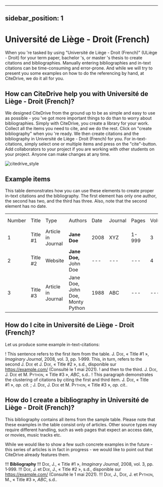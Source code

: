 
---
sidebar_position: 1
---

# Université de Liège - Droit (French)

When you 're tasked by using "Université de Liège - Droit (French)" (ULiège - Droit) for your term paper, bachelor 's, or master 's thesis to create citations and bibliographies.
Manually entering bibliographies and in-text citations can be time-consuming and error-prone. And while we will try to present you some examples on how to do the referencing by hand, at CiteDrive, we do it all for you.

<!---
## About  Université de Liège - Droit (French)

* Title: Université de Liège - Droit (French)
* Short Title (Id): ULiège - Droit)
* Authors: Université de Liège - Droit (French)
* Download: Université de Liège - Droit (French)
 --->

## How can CiteDrive help you with Université de Liège - Droit (French)?

We designed CiteDrive from the ground up to be as simple and easy to use as possible - you 've got more important things to do than to worry about bibliographies. Simply with CiteDrive, you create a library for your work. Collect all the items you need to cite, and we do the rest. Click on "create bibliography" when you 're ready. We then create citations and the bibliography in Université de Liège - Droit (French) for you. For in-text-citations, simply select one or multiple items and press on the "cite"-button. Add collaborators to your project if you are working with other students on your project. Anyone can make changes at any time.


![citedrive_style](images/universite-de-liege--droit-french.svg "Choose Université de Liège - Droit (French) in the CiteDrive App")


## Example items

This table demonstrates how you can use these elements to create proper in-text citations and the bibliography. The first element has only one author, the second has two, and the third has three. Also, note that the second element has no date.


<table>
  <tr>
   <td>Number
   </td>
   <td>Title
   </td>
   <td>Type
   </td>
   <td>Authors
   </td>
   <td>Date
   </td>
   <td>Journal
   </td>
   <td>Pages
   </td>
   <td>Volume
   </td>
   <td>Issue
   </td>
   <td>Access Date
   </td>
  </tr>
  <tr>
   <td>1
   </td>
   <td>Title #1
   </td>
   <td>Article in Journal
   </td>
   <td><strong>Jane Doe</strong>
   </td>
   <td>2008
   </td>
   <td>XYZ
   </td>
   <td>1-999
   </td>
   <td>3
   </td>
   <td>2
   </td>
   <td>--
   </td>
  </tr>
  <tr>
   <td>
2
   </td>
   <td>Title #2
   </td>
   <td>Website
   </td>
   <td><strong>Jane Doe, </strong>John Doe
   </td>
   <td>---
   </td>
   <td>---
   </td>
   <td>---
   </td>
   <td>4
   </td>
   <td>---
   </td>
   <td>2020-05-01
   </td>
  </tr>
  <tr>
   <td>3
   </td>
   <td>Title #3
   </td>
   <td>Article in Journal
   </td>
   <td>Jane Doe, John Doe, Monty Python
   </td>
   <td>1988
   </td>
   <td>ABC
   </td>
   <td>---
   </td>
   <td>---
   </td>
   <td>16
   </td>
   <td>---
   </td>
  </tr>
</table>



## How do I cite in  Université de Liège - Droit (French)?

Let us produce some example in-text-citations:

! This sentence refers to the first item from the table. J. <span style="font-variant:small-caps;">Doe</span>, « Title #1 », <i>Imaginary Journal</i>, 2008, vol. 3, pp. 1‑999. This, in turn, refers to the second J. <span style="font-variant:small-caps;">Doe</span> et J. <span style="font-variant:small-caps;">Doe</span>, « Title #2 », s.d., disponible sur https://example.com/ (Consulté le 1 mai 2021).
! and then to the third.  J. <span style="font-variant:small-caps;">Doe</span>, J. <span style="font-variant:small-caps;">Doe</span> et M. <span style="font-variant:small-caps;">Python</span>, « Title #3 », <i>ABC</i>, s.d..
! This paragraph demonstrates the clustering of citations by citing the first and third item. J. <span style="font-variant:small-caps;">Doe</span>, « Title #1 », <i>op. cit.</i> ; J. <span style="font-variant:small-caps;">Doe</span>, J. <span style="font-variant:small-caps;">Doe</span> et M. <span style="font-variant:small-caps;">Python</span>, « Title #3 », <i>op. cit.</i>.



## How do I create a bibliography in Université de Liège - Droit (French)?

This bibliography contains all items from the sample table. Please note that these examples in the table consist only of articles. Other source types may require different handling, such as web pages that expect an access date, or movies, music tracks etc.

While we would like to show a few such concrete examples in the future - this series of articles is in fact in progress - we would like to point out that CiteDrive already features them.


!!! **Bibliography**
!!! <span style="font-variant:small-caps;">Doe</span>, J., « Title #1 », <i>Imaginary Journal</i>, 2008, vol. 3, pp. 1‑999.
!!! <span style="font-variant:small-caps;">Doe</span>, J. et <span style="font-variant:small-caps;">Doe</span>, J., « Title #2 », s.d., disponible sur https://example.com/ (Consulté le 1 mai 2021).
!!! <span style="font-variant:small-caps;">Doe</span>, J., <span style="font-variant:small-caps;">Doe</span>, J. et <span style="font-variant:small-caps;">Python</span>, M., « Title #3 », <i>ABC</i>, s.d..


```
        